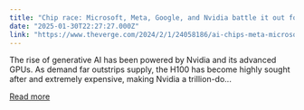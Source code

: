 ```yaml
---
title: "Chip race: Microsoft, Meta, Google, and Nvidia battle it out for AI chip supremacy"
date: "2025-01-30T22:27:27.000Z"
link: "https://www.theverge.com/2024/2/1/24058186/ai-chips-meta-microsoft-google-nvidia"
---
```


The rise of generative AI has been powered by Nvidia and its advanced GPUs. As demand far outstrips supply, the H100 has become highly sought after and extremely expensive, making Nvidia a trillion-do...

[Read more](https://www.theverge.com/2024/2/1/24058186/ai-chips-meta-microsoft-google-nvidia)
